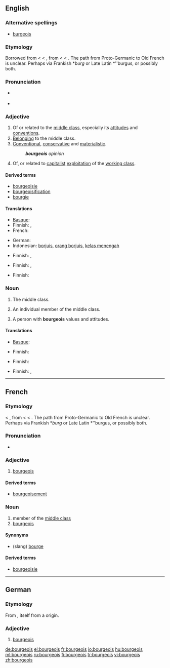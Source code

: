 {{was wotd|2008|March|15}}
==English==

===Alternative spellings===
* [[burgeois]]

===Etymology===
Borrowed from {{etyl|fr}} {{term|bourgeois|lang=fr}} < {{etyl|xno}} {{term|burgeis||town dweller|lang=xno}} < {{etyl|fro}} {{term|borjois|lang=fro}}, from {{term|borc||town|lang=fro}} < {{proto|Germanic|burgs|fortress|lang=en}} < {{proto|Indo-European|bʰrgʰ-|fortified elevation|lang=en}}.  The path from Proto-Germanic to Old French is unclear.  Perhaps via Frankish *''burg'' or Late Latin *''burgus, or possibly both.

===Pronunciation===
* {{a|UK}} {{IPA|/ˈbɔːʒ.wɑː/|/ˈbʊəʒ.wɑː/}}
*: {{audio|en-uk-bourgeois.ogg|Audio (UK)}}
* {{a|US}} {{IPA|/buɹʒ.ˈwɑː/|/ˈbuɹʒ.wɑː/}}
*: {{audio|en-us-bourgeois.ogg|Audio (US)}}

===Adjective===
{{en-adj}}

# Of or related to the [[middle class]], especially its [[attitudes]] and [[conventions]].
# [[belong|Belonging]] to the middle class.
# [[conventional|Conventional]], [[conservative]] and [[materialistic]].
#: '''''bourgeois''' opinion''
# {{context|political|leftist terminology}} Of, or related to [[capitalist]] [[exploitation]] of the [[working class]].

====Derived terms====
* [[bourgeoisie]]
* [[bourgeoisification]]
* [[bourgie]]

====Translations====
{{trans-top|of or related to the middle class}}
* [[Basque]]: {{t-|eu|burges|xs=Basque}}
* Finnish: {{t-|fi|porvarillinen}}, {{t+|fi|keskiluokkainen}}
* French: {{t+|fr|bourgeois}}
{{trans-mid}}
* German: {{t+|de|bourgeois}}
* Indonesian: [[borjuis]], [[orang borjuis]], [[kelas menengah]]
{{trans-bottom}}

{{trans-top|belonging to the middle class}}
* Finnish: {{t-|fi|porvarillinen}}, {{t+|fi|keskiluokkainen}}
{{trans-mid}}
{{trans-bottom}}

{{trans-top|conventional, conservative and materialistic}}
* Finnish: {{t+|fi|keskiluokkainen}}, {{t-|fi|poroporvarillinen}}
{{trans-mid}}
{{trans-bottom}}

{{trans-top|of capitalist exploitation}}
* Finnish: {{t-|fi|porvarillinen}}
{{trans-mid}}
{{trans-bottom}}

===Noun===
{{en-noun|-}}

# {{context|political|collectively}} The middle class.
# {{rare}} An individual member of the middle class.
# A person with '''bourgeois''' values and attitudes.

====Translations====
{{trans-top|the middle class}}
* [[Basque]]: {{t-|eu|burges|xs=Basque}}
{{trans-mid}}
* Finnish: {{t+|fi|keskiluokka}}
{{trans-bottom}}

{{trans-top|individual member of the middle class}}
* Finnish: {{t+|fi|porvari}}
{{trans-mid}}
{{trans-bottom}}

{{trans-top|person with bourgeois values}}
* Finnish: {{t+|fi|porvari}}, {{t-|fi|poroporvari}}
{{trans-mid}}
{{trans-bottom}}

----

==French==

===Etymology===
{{etyl|xno|fr}} {{term|burgeis||town dweller|lang=xno}} < {{etyl|fro|fr}} {{term|borjois|lang=fro}}, from {{term|borc||town|lang=fro}} < {{proto|Germanic|burgs|fortress|lang=fr}} < {{proto|Indo-European|bʰrgʰ-|fortified elevation|lang=fr}}.  The path from Proto-Germanic to Old French is unclear.  Perhaps via Frankish *''burg'' or Late Latin *''burgus, or possibly both.

===Pronunciation===
* {{audio|Fr-bourgeois.ogg|audio}}

===Adjective===
{{fr-adj|mp=bourgeois}}

# [[#English|bourgeois]]

====Derived terms====
* [[bourgeoisement]]

===Noun===
{{fr-noun|m|plural=bourgeois|f=bourgeoise}}

# member of the [[middle class]]
# [[#English|bourgeois]]

====Synonyms====
* (slang) [[bourge]]

====Derived terms====
* [[bourgeoisie]]

----

==German==

===Etymology===
From {{etyl|fr|de}}, itself from a {{etyl|gem|de}} origin.

===Adjective===
{{de-adj|comparative=bourgeoiser|superlative=bourgeoisesten}}

# [[bourgeois#English|bourgeois]]

[[de:bourgeois]]
[[el:bourgeois]]
[[fr:bourgeois]]
[[io:bourgeois]]
[[hu:bourgeois]]
[[ml:bourgeois]]
[[ru:bourgeois]]
[[fi:bourgeois]]
[[tr:bourgeois]]
[[vi:bourgeois]]
[[zh:bourgeois]]